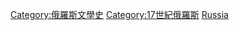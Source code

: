 {{category pair|16世紀俄羅斯文學|18世紀俄羅斯文學}}

[[Category:俄羅斯文學史|Category:俄羅斯文學史]]
[[Category:17世紀俄羅斯|Category:17世紀俄羅斯]]
[[Category:17世紀文學|Russia]]